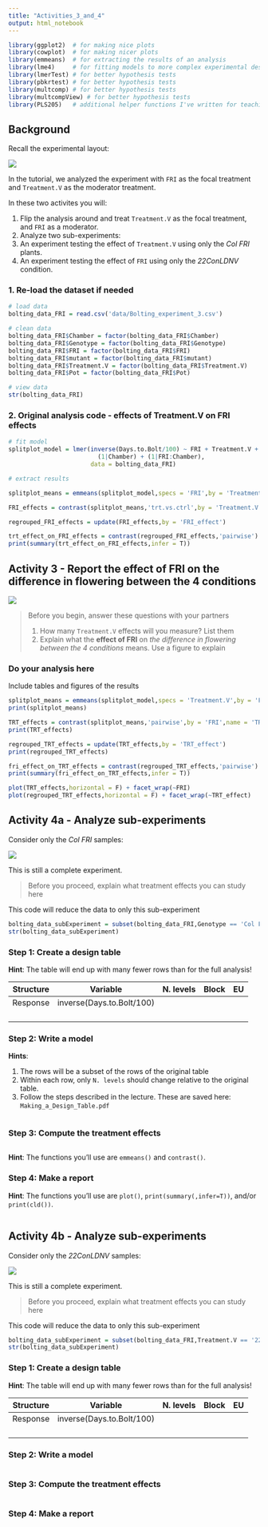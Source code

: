 ```yaml
---
title: "Activities_3_and_4"
output: html_notebook
---
```


```r
library(ggplot2)  # for making nice plots
library(cowplot)  # for making nicer plots
library(emmeans)  # for extracting the results of an analysis
library(lme4)     # for fitting models to more complex experimental designs
library(lmerTest) # for better hypothesis tests
library(pbkrtest) # for better hypothesis tests
library(multcomp) # for better hypothesis tests
library(multcompView) # for better hypothesis tests
library(PLS205)   # additional helper functions I've written for teaching
```

## Background

Recall the experimental layout:

![](images/SplitPlot_layout.jpg)

In the tutorial, we analyzed the experiment with `FRI` as the focal treatment and `Treatment.V` as the moderator treatment.

In these two activites you will:

1.  Flip the analysis around and treat `Treatment.V` as the focal treatment, and `FRI` as a moderator.
2.  Analyze two sub-experiments:
3.  An experiment testing the effect of `Treatment.V` using only the *Col FRI* plants.
4.  An experiment testing the effect of `FRI` using only the *22ConLDNV* condition.

### 1. Re-load the dataset if needed

```r
# load data
bolting_data_FRI = read.csv('data/Bolting_experiment_3.csv')

# clean data
bolting_data_FRI$Chamber = factor(bolting_data_FRI$Chamber)
bolting_data_FRI$Genotype = factor(bolting_data_FRI$Genotype)
bolting_data_FRI$FRI = factor(bolting_data_FRI$FRI)
bolting_data_FRI$mutant = factor(bolting_data_FRI$mutant)
bolting_data_FRI$Treatment.V = factor(bolting_data_FRI$Treatment.V)
bolting_data_FRI$Pot = factor(bolting_data_FRI$Pot)

# view data
str(bolting_data_FRI)
```

### 2. Original analysis code - effects of Treatment.V on FRI effects

```r
# fit model
splitplot_model = lmer(inverse(Days.to.Bolt/100) ~ FRI + Treatment.V + FRI:Treatment.V +
                         (1|Chamber) + (1|FRI:Chamber),
                       data = bolting_data_FRI)

# extract results

splitplot_means = emmeans(splitplot_model,specs = 'FRI',by = 'Treatment.V')

FRI_effects = contrast(splitplot_means,'trt.vs.ctrl',by = 'Treatment.V',name = 'FRI_effect')

regrouped_FRI_effects = update(FRI_effects,by = 'FRI_effect')

trt_effect_on_FRI_effects = contrast(regrouped_FRI_effects,'pairwise')
print(summary(trt_effect_on_FRI_effects,infer = T))
```

## Activity 3 - Report the effect of FRI on the difference in flowering between the 4 conditions

![](images/SplitPlot_layout.jpg)

> Before you begin, answer these questions with your partners
>
> 1.  How many `Treatment.V` effects will you measure? List them
> 2.  Explain what the **effect of FRI** on *the difference in flowering between the 4 conditions* means. Use a figure to explain

### Do your analysis here

Include tables and figures of the results

```r
splitplot_means = emmeans(splitplot_model,specs = 'Treatment.V',by = 'FRI')
print(splitplot_means)

TRT_effects = contrast(splitplot_means,'pairwise',by = 'FRI',name = 'TRT_effect')
print(TRT_effects)

regrouped_TRT_effects = update(TRT_effects,by = 'TRT_effect')
print(regrouped_TRT_effects)

fri_effect_on_TRT_effects = contrast(regrouped_TRT_effects,'pairwise')
print(summary(fri_effect_on_TRT_effects,infer = T))
```

```r
plot(TRT_effects,horizontal = F) + facet_wrap(~FRI)
plot(regrouped_TRT_effects,horizontal = F) + facet_wrap(~TRT_effect)
```

## Activity 4a - Analyze sub-experiments

Consider only the *Col FRI* samples:

![](images/SplitPlot_layout.jpg)

This is still a complete experiment.

> Before you proceed, explain what treatment effects you can study here

This code will reduce the data to only this sub-experiment

```r
bolting_data_subExperiment = subset(bolting_data_FRI,Genotype == 'Col FRI')
str(bolting_data_subExperiment)
```

### Step 1: Create a design table

**Hint**: The table will end up with many fewer rows than for the full analysis!

| Structure | Variable                  | N. levels | Block | EU  |
|-----------|---------------------------|-----------|-------|-----|
| Response  | inverse(Days.to.Bolt/100) |           |       |     |
|           |                           |           |       |     |
|           |                           |           |       |     |
|           |                           |           |       |     |
|           |                           |           |       |     |

### Step 2: Write a model

**Hints**: 

1. The rows will be a subset of the rows of the original table
2. Within each row, only `N. levels` should change relative to the original table.
3. Follow the steps described in the lecture. These are saved here: `Making_a_Design_Table.pdf`

```r

```

### Step 3: Compute the treatment effects

```r

```

**Hint**: The functions you'll use are `emmeans()` and `contrast()`.

### Step 4: Make a report

**Hint**: The functions you'll use are `plot()`, `print(summary(,infer=T))`, and/or `print(cld())`.

```r

```


## Activity 4b - Analyze sub-experiments

Consider only the *22ConLDNV* samples:

![](images/SplitPlot_layout.jpg)

This is still a complete experiment.

> Before you proceed, explain what treatment effects you can study here

This code will reduce the data to only this sub-experiment

```r
bolting_data_subExperiment = subset(bolting_data_FRI,Treatment.V == '22ConLDNV')
str(bolting_data_subExperiment)
```

### Step 1: Create a design table

**Hint**: The table will end up with many fewer rows than for the full analysis!

| Structure | Variable                  | N. levels | Block | EU  |
|-----------|---------------------------|-----------|-------|-----|
| Response  | inverse(Days.to.Bolt/100) |           |       |     |
|           |                           |           |       |     |
|           |                           |           |       |     |
|           |                           |           |       |     |
|           |                           |           |       |     |

### Step 2: Write a model

```r

```


### Step 3: Compute the treatment effects

```r

```

### Step 4: Make a report

```r

```


